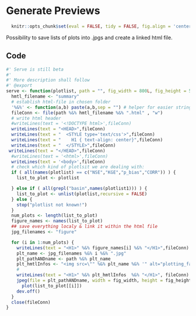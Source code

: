 # Generate Previews

```r
  knitr::opts_chunk$set(eval = FALSE, tidy = FALSE, fig.align = 'center')
```

Possibility to save lists of plots into .jpgs and create a linked html file.

## Code
```r
#' Serve is still beta
#'
#' More description shall follow
#' @export
serve <- function(plotlist, path = "", fig_width = 800L, fig_height = 500L) {
  hmtl_filename <- "summary"
  # establish html-file in chosen folder
  '%&%' <- function(a,b) paste(a,b,sep = "") # helper for easier string concatenation
  fileConn <- file(path %&% hmtl_filename %&% ".html" , "w")
  # write html header
  #writeLines(text = '<!DOCTYPE html>',fileConn)
  writeLines(text = "<HEAD>",fileConn)
  writeLines(text = "  <STYLE type='text/css'>",fileConn)
  writeLines(text = "    H1 { text-align: center}",fileConn)
  writeLines(text = "  </STYLE>",fileConn)
 writeLines(text = "</HEAD>",fileConn)
  #writeLines(text = '<html>',fileConn)
  writeLines(text = '<body>',fileConn)
  # check which kind of plotlsit we are dealing with:
  if ( all(names(plotlist) == c("NSE","KGE","p_bias","CORR")) ) {
    list_to_plot <- plotlist

  } else if ( all(grepl("basin",names(plotlist1))) ) {
    list_to_plot <- unlist(plotlist,recursive = FALSE)
  } else {
    stop("plotlist not known!")
  }
  num_plots <- length(list_to_plot)
  figure_names <- names(list_to_plot)
  ## save everything localy & link it within the html file
  jpg_filenames <- "figure"

  for (i in 1:num_plots) {
    writeLines(text = "<H1>" %&% figure_names[i] %&% "</H1>",fileConn)
    plt_name <- jpg_filenames %&% i %&% ".jpg"
    plt_pathANDname <- path %&% plt_name
    plt_hmtlInfos <- "<img src=\"" %&% plt_name %&% '" alt="plotting_failed" style="width:800px;height:500px;">'
    #
    writeLines(text = "<H1>" %&% plt_hmtlInfos  %&% "</H1>", fileConn)
    jpeg(file = plt_pathANDname, width = fig_width, height = fig_height, units = "px")
      plot(list_to_plot[[i]])
    dev.off()
  }
  close(fileConn)
}
```
